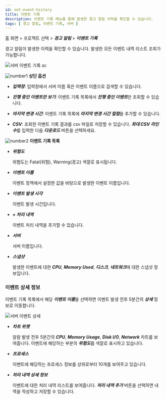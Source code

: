 ```yaml
---
id: set-event-history
title: 이벤트 기록
description: 이벤트 기록 메뉴를 통해 발생한 경고 알림 이력을 확인할 수 있습니다.
tags: [ 경고 알림, 이벤트 기록, 서버 ]
---
```


홈 화면 > 프로젝트 선택 > ***경고 알림*** > ***이벤트 기록***

경고 알림이 발생한 이력을 확인할 수 있습니다. 발생한 모든 이벤트 내역 리스트 조회가 가능합니다. 

![서버 이벤트 기록 sc](/img/event-history-server.png)

![number1](/img/number-01.png) **상단 옵션**

* ***입력창***: 입력창에서 서버 이름 혹은 이벤트 이름으로 검색할 수 있습니다.

* ***진행 중인 이벤트만 보기***: 이벤트 기록 목록에서 ***진행 중인 이벤트***만 조회할 수 있습니다.

* ***마지막 변경 시간***: 이벤트 기록 목록에 ***마지막 변경 시간 컬럼***을 추가할 수 있습니다.

* ***CSV***: 조회한 이벤트 기록 결과를 csv 파일로 저장할 수 있습니다. ***최대 CSV 라인 수***를 입력한 다음 ***다운로드*** 버튼을 선택하세요.

![number2](/img/number-02.png) **이벤트 기록 목록**

* ***위험도***

  위험도는 <span class='vslow'>Fatal</span>(위험), <span class='slow'>Warning</span>(경고) 색깔로 표시됩니다.

* ***이벤트 이름***  

  이벤트 정책에서 설정한 값을 바탕으로 발생한 이벤트 이름입니다.

* ***이벤트 발생 시각***  

  이벤트 발생 시간입니다.

* ***+ 처리 내역***  

  이벤트 처리 내역을 추가할 수 있습니다.

* ***서버***  

  서버 이름입니다. 

* ***스냅샷***  

  발생한 이벤트에 대한 ***CPU***, ***Memory Used***, ***디스크***, ***네트워크***에 대한 스냅샷 정보입니다. 

### 이벤트 상세 정보 

이벤트 기록 목록에서 해당 ***이벤트 이름***을 선택하면 이벤트 발생 전후 5분간의 ***상세*** 정보로 이동합니다.

![서버 이벤트 상세](/img/server-event-detail.png)

* ***차트 위젯***

  알람 발생 전후 5분간의 ***CPU***, ***Memory Usage***, ***Disk I/O***, ***Network*** 차트를 보여줍니다. 이벤트에 해당하는 부분의 ***위험도***를 색깔로 표시하고 있습니다.

* ***프로세스***

  이벤트에 해당하는 프로세스 정보를 상위로부터 10개를 보여주고 있습니다. 

* ***처리 내역 상세 정보***

  이벤트에 대한 처리 내역 리스트를 보여줍니다. ***처리 내역 추가*** 버튼을 선택하면 내역을 작성하고 저장할 수 있습니다.